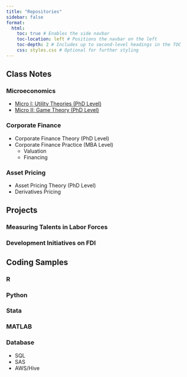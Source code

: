 ```yaml
---
title: "Repositories"
sidebar: false
format:
  html:
    toc: true # Enables the side navbar
    toc-location: left # Positions the navbar on the left
    toc-depth: 2 # Includes up to second-level headings in the TOC
    css: styles.css # Optional for further styling
---
```


## Class Notes
### Microeconomics
  - [Micro I: Utility Theories (PhD Level)](micro-u/index.qmd)
  - [Micro II: Game Theory (PhD Level)](micro-g/index.qmd)

### Corporate Finance
  - Corporate Finance Theory (PhD Level)
  - Corporate Finance Practice (MBA Level)
    - Valuation
    - Financing


### Asset Pricing
  - Asset Pricing Theory (PhD Level)
  - Derivatives Pricing



## Projects
### Measuring Talents in Labor Forces


### Development Initiatives on FDI






## Coding Samples
### R

### Python

### Stata

### MATLAB

### Database
  - SQL
  - SAS
  - AWS/Hive